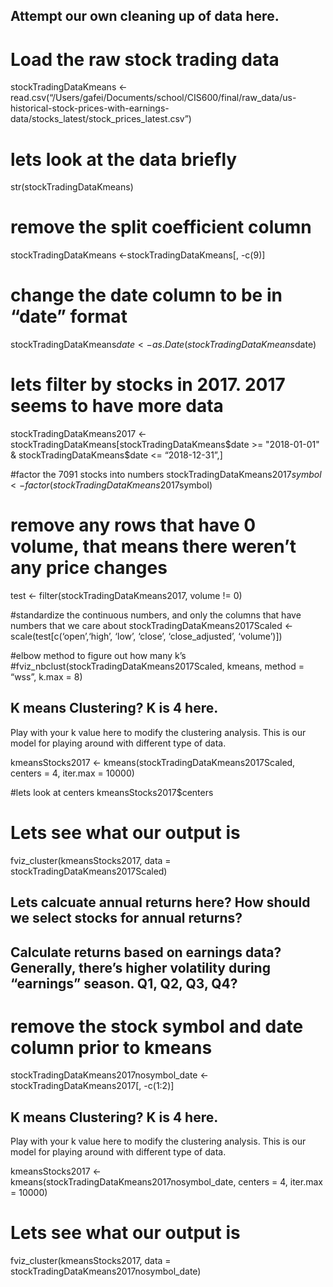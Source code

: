 ## Attempt our own cleaning up of data here.

# Load the raw stock trading data
stockTradingDataKmeans <- read.csv("/Users/gafei/Documents/school/CIS600/final/raw_data/us-historical-stock-prices-with-earnings-data/stocks_latest/stock_prices_latest.csv")

# lets look at the data briefly
str(stockTradingDataKmeans)

# remove the split coefficient column
stockTradingDataKmeans <-stockTradingDataKmeans[, -c(9)]



# change the date column to be in "date" format
stockTradingDataKmeans$date <- as.Date(stockTradingDataKmeans$date)

# lets filter by stocks in 2017. 2017 seems to have more data
stockTradingDataKmeans2017 <- stockTradingDataKmeans[stockTradingDataKmeans$date >= "2018-01-01" & stockTradingDataKmeans$date <= "2018-12-31",]


#factor the 7091 stocks into numbers
stockTradingDataKmeans2017$symbol <- factor(stockTradingDataKmeans2017$symbol)

# remove any rows that have 0 volume, that means there weren't any price changes
test <- filter(stockTradingDataKmeans2017, volume != 0)


#standardize the continuous numbers, and only the columns that have numbers that we care about
stockTradingDataKmeans2017Scaled <- scale(test[c('open','high', 'low', 'close', 'close_adjusted', 'volume')])


#elbow method to figure out how many k's
#fviz_nbclust(stockTradingDataKmeans2017Scaled, kmeans, method = "wss", k.max = 8)


## K means Clustering? K is 4 here.

Play with your k value here to modify the clustering analysis.
This is our model for playing around with different type of data.

kmeansStocks2017 <- kmeans(stockTradingDataKmeans2017Scaled, centers = 4, iter.max = 10000)

#lets look at centers
kmeansStocks2017$centers


# Lets see what our output is
fviz_cluster(kmeansStocks2017, data = stockTradingDataKmeans2017Scaled)














## Lets calcuate annual returns here? How should we select stocks for annual returns?




## Calculate returns based on earnings data? Generally, there's higher volatility during "earnings" season. Q1, Q2, Q3, Q4?

# remove the stock symbol and date column prior to kmeans
stockTradingDataKmeans2017nosymbol_date <-stockTradingDataKmeans2017[, -c(1:2)]


## K means Clustering? K is 4 here.

Play with your k value here to modify the clustering analysis.
This is our model for playing around with different type of data.



kmeansStocks2017 <- kmeans(stockTradingDataKmeans2017nosymbol_date, centers = 4, iter.max = 10000)

# Lets see what our output is
fviz_cluster(kmeansStocks2017, data = stockTradingDataKmeans2017nosymbol_date)
